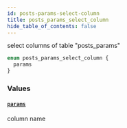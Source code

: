 ```yaml
---
id: posts-params-select-column
title: posts_params_select_column
hide_table_of_contents: false
---
```



select columns of table "posts_params"

```graphql
enum posts_params_select_column {
  params
}
```


### Values

#### [`params`](#)

column name




